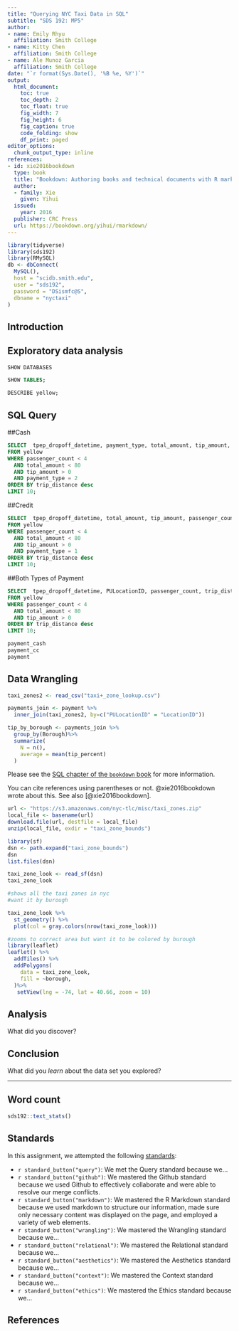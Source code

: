 ```yaml
---
title: "Querying NYC Taxi Data in SQL"
subtitle: "SDS 192: MP5"
author: 
- name: Emily Rhyu
  affiliation: Smith College
- name: Kitty Chen 
  affiliation: Smith College
- name: Ale Munoz Garcia
  affiliation: Smith College
date: "`r format(Sys.Date(), '%B %e, %Y')`"
output: 
  html_document:
    toc: true
    toc_depth: 2
    toc_float: true
    fig_width: 7
    fig_height: 6
    fig_caption: true
    code_folding: show
    df_print: paged
editor_options: 
  chunk_output_type: inline
references:
- id: xie2016bookdown
  type: book
  title: "Bookdown: Authoring books and technical documents with R markdown"
  author: 
  - family: Xie
    given: Yihui
  issued:
    year: 2016
  publisher: CRC Press
  url: https://bookdown.org/yihui/rmarkdown/
---
```


```r
library(tidyverse)
library(sds192)
library(RMySQL)
db <- dbConnect(
  MySQL(), 
  host = "scidb.smith.edu", 
  user = "sds192", 
  password = "DSismfc@S", 
  dbname = "nyctaxi"
)

```

## Introduction


## Exploratory data analysis

```sql
SHOW DATABASES
```

```sql
SHOW TABLES;
```

```sql
DESCRIBE yellow;
```

## SQL Query

##Cash
```sql
SELECT  tpep_dropoff_datetime, payment_type, total_amount, tip_amount, passenger_count, trip_distance
FROM yellow
WHERE passenger_count < 4 
  AND total_amount < 80 
  AND tip_amount > 0
  AND payment_type = 2
ORDER BY trip_distance desc
LIMIT 10;
```

##Credit
```sql
SELECT  tpep_dropoff_datetime, total_amount, tip_amount, passenger_count, trip_distance
FROM yellow
WHERE passenger_count < 4
  AND total_amount < 80 
  AND tip_amount > 0
  AND payment_type = 1
ORDER BY trip_distance desc
LIMIT 10;
```

##Both Types of Payment
```sql
SELECT  tpep_dropoff_datetime, PULocationID, passenger_count, trip_distance, payment_type, total_amount, tip_amount, (tip_amount/total_amount)*100 AS tip_percent
FROM yellow
WHERE passenger_count < 4
  AND total_amount < 80 
  AND tip_amount > 0
ORDER BY trip_distance desc
LIMIT 10;

```

```r
payment_cash
payment_cc
payment
```

## Data Wrangling

```r
taxi_zones2 <- read_csv("taxi+_zone_lookup.csv")
```

```r
payments_join <- payment %>%
  inner_join(taxi_zones2, by=c("PULocationID" = "LocationID"))

tip_by_borough <- payments_join %>%
  group_by(Borough)%>%
  summarize(
    N = n(),
    average = mean(tip_percent)
  )
```


Please see the [SQL chapter of the `bookdown` book](
https://rmarkdown.rstudio.com/authoring_knitr_engines.html%23sql#sql) for more information. 

You can cite references using parentheses or not. @xie2016bookdown wrote about this. See also [@xie2016bookdown].

```r

url <- "https://s3.amazonaws.com/nyc-tlc/misc/taxi_zones.zip"
local_file <- basename(url)
download.file(url, destfile = local_file)
unzip(local_file, exdir = "taxi_zone_bounds")

library(sf)
dsn <- path.expand("taxi_zone_bounds")
dsn
list.files(dsn)
```

```r
taxi_zone_look <- read_sf(dsn)
taxi_zone_look
```


```r
#shows all the taxi zones in nyc
#want it by burough

taxi_zone_look %>%
  st_geometry() %>%
  plot(col = gray.colors(nrow(taxi_zone_look)))
```
```r
#zooms to correct area but want it to be colored by burough
library(leaflet)
leaflet() %>%
  addTiles() %>%
  addPolygons(
    data = taxi_zone_look,
    fill = ~borough,
  )%>%
   setView(lng = -74, lat = 40.66, zoom = 10)
```


## Analysis

What did you discover? 

## Conclusion

What did you *learn* about the data set you explored?  

---

## Word count

```r
sds192::text_stats()
```


## Standards

In this assignment, we attempted the following [standards](https://beanumber.github.io/sds192/standards.html):

- `r standard_button("query")`: We met the Query standard because we...
- `r standard_button("github")`: We mastered the Github standard because we used Github to effectively collaborate and were able to resolve our merge conflicts.
- `r standard_button("markdown")`: We mastered the R Markdown standard because we used markdown to structure our information, made sure only necessary content was displayed on the page, and employed a variety of web elements.
<!-- - `r standard_button("function")`: We mastered the Function standard because we... -->
- `r standard_button("wrangling")`: We mastered the Wrangling standard because we...
<!-- - `r standard_button("iteration")`: We mastered the Iteration standard because we... -->
- `r standard_button("relational")`: We mastered the Relational standard because we...
- `r standard_button("aesthetics")`: We mastered the Aesthetics standard because we...
- `r standard_button("context")`: We mastered the Context standard because we...
- `r standard_button("ethics")`: We mastered the Ethics standard because we...
<!-- - `r standard_button("reshape")`: We mastered the Reshape standard because we... -->
<!-- - `r standard_button("spatial")`: We met the Spatial standard because we... -->
<!-- - `r standard_button("leaflet")`: We met the Leaflet standard because we... -->


## References
